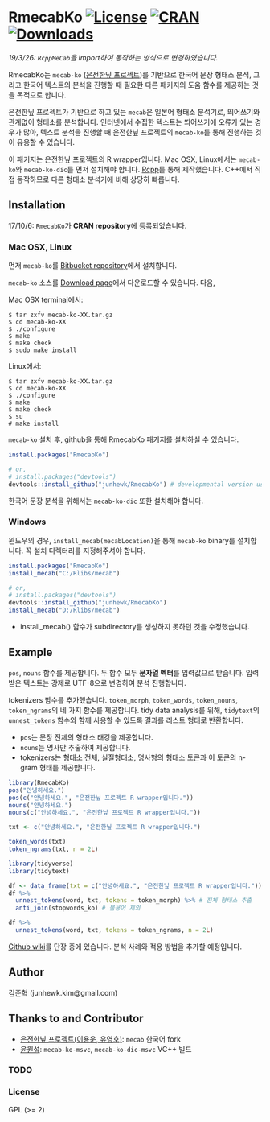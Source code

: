 <!-- README.md is generated from README.Rmd. Please edit that file -->

# RmecabKo [![License](http://img.shields.io/badge/license-GPL%20%28%3E=%202%29-brightgreen.svg?style=flat)](http://www.gnu.org/licenses/gpl-2.0.html) [![CRAN](http://www.r-pkg.org/badges/version/RmecabKo)](https://cran.r-project.org/package=RmecabKo) [![Downloads](http://cranlogs.r-pkg.org/badges/RmecabKo?color=brightgreen)](http://www.r-pkg.org/pkg/RmecabKo)

*19/3/26: `RcppMeCab`을 import하여 동작하는 방식으로 변경하였습니다.*

RmecabKo는 `mecab-ko` ([은전한닢 프로젝트](http://eunjeon.blogspot.com/))를 기반으로 한국어 문장 형태소 분석, 그리고 한국어 텍스트의 분석을 진행할 때 필요한 다른 패키지의 도움 함수를 제공하는 것을 목적으로 합니다. 

은전한닢 프로젝트가 기반으로 하고 있는 `mecab`은 일본어 형태소 분석기로, 띄어쓰기와 관계없이 형태소를 분석합니다. 인터넷에서 수집한 텍스트는 띄어쓰기에 오류가 있는 경우가 많아, 텍스트 분석을 진행할 때 은전한닢 프로젝트의 `mecab-ko`를 통해 진행하는 것이 유용할 수 있습니다.

이 패키지는 은전한닢 프로젝트의 R wrapper입니다. Mac OSX, Linux에서는 `mecab-ko`와 `mecab-ko-dic`를 먼저 설치해야 합니다. [Rcpp](http://dirk.eddelbuettel.com/code/rcpp.html)를 통해 제작했습니다. C++에서 직접 동작하므로 다른 형태소 분석기에 비해 상당히 빠릅니다.

## Installation

17/10/6: `RmecabKo`가 **CRAN repository**에 등록되었습니다.

### Mac OSX, Linux

먼저 `mecab-ko`를 [Bitbucket repository](https://bitbucket.org/eunjeon/mecab-ko)에서 설치합니다.

`mecab-ko` 소스를 [Download page](https://bitbucket.org/eunjeon/mecab-ko/downloads/)에서 다운로드할 수 있습니다. 다음,

Mac OSX terminal에서:

```shell
$ tar zxfv mecab-ko-XX.tar.gz
$ cd mecab-ko-XX
$ ./configure 
$ make
$ make check
$ sudo make install
```

Linux에서:

```shell
$ tar zxfv mecab-ko-XX.tar.gz
$ cd mecab-ko-XX
$ ./configure 
$ make
$ make check
$ su
# make install
```

`mecab-ko` 설치 후, github을 통해 RmecabKo 패키지를 설치하실 수 있습니다.

```r
install.packages("RmecabKo")

# or,
# install.packages("devtools")
devtools::install_github("junhewk/RmecabKo") # developmental version using RcppMeCab
```

한국어 문장 분석을 위해서는 `mecab-ko-dic` 또한 설치해야 합니다.

### Windows

윈도우의 경우, `install_mecab(mecabLocation)`을 통해 `mecab-ko` binary를 설치합니다. 꼭 설치 디렉터리를 지정해주셔야 합니다.

```r
install.packages("RmecabKo")
install_mecab("C:/Rlibs/mecab")

# or,
# install.packages("devtools")
devtools::install_github("junhewk/RmecabKo")
install_mecab("D:/Rlibs/mecab")
```

* install_mecab() 함수가 subdirectory를 생성하지 못하던 것을 수정했습니다.

## Example

`pos`, `nouns` 함수를 제공합니다. 두 함수 모두 **문자열 벡터**를 입력값으로 받습니다. 입력받은 텍스트는 강제로 UTF-8으로 변경하여 분석 진행합니다.  

tokenizers 함수를 추가했습니다. `token_morph`, `token_words`, `token_nouns`, `token_ngrams`의 네 가지 함수를 제공합니다. tidy data analysis를 위해, `tidytext`의 `unnest_tokens` 함수와 함께 사용할 수 있도록 결과를 리스트 형태로 반환합니다.

* `pos`는 문장 전체의 형태소 태깅을 제공합니다.
* `nouns`는 명사만 추출하여 제공합니다.
* tokenizers는 형태소 전체, 실질형태소, 명사형의 형태소 토큰과 이 토큰의 n-gram 형태를 제공합니다.

```r
library(RmecabKo)
pos("안녕하세요.")
pos(c("안녕하세요.", "은전한닢 프로젝트 R wrapper입니다."))
nouns("안녕하세요.")
nouns(c("안녕하세요.", "은전한닢 프로젝트 R wrapper입니다."))

txt <- c("안녕하세요.", "은전한닢 프로젝트 R wrapper입니다.")

token_words(txt)
token_ngrams(txt, n = 2L)

library(tidyverse)
library(tidytext)

df <- data_frame(txt = c("안녕하세요.", "은전한닢 프로젝트 R wrapper입니다."))
df %>% 
  unnest_tokens(word, txt, tokens = token_morph) %>% # 전체 형태소 추출
  anti_join(stopwords_ko) # 불용어 제외

df %>% 
  unnest_tokens(word, txt, tokens = token_ngrams, n = 2L)
```

[Github wiki](https://github.com/junhewk/RmecabKo/wiki)를 단장 중에 있습니다. 분석 사례와 적용 방법을 추가할 예정입니다.


## Author

김준혁 (junhewk.kim@gmail.com)


## Thanks to and Contributor

* [은전한닢 프로젝트(이용운, 유영호)](http://eunjeon.blogspot.com/): `mecab` 한국어 fork 
* [윤원섭](https://www.github.com/Pusnow): `mecab-ko-msvc`, `mecab-ko-dic-msvc` VC++ 빌드


### TODO


### License

GPL (>= 2)